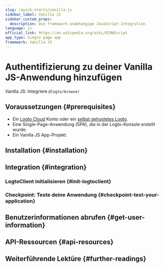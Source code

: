 ```yaml
---
slug: /quick-starts/vanilla-js
sidebar_label: Vanilla JS
sidebar_custom_props:
  description: Die framework-unabhängige JavaScript-Integration.
language: js
official_link: https://en.wikipedia.org/wiki/ECMAScript
app_type: Single page app
framework: Vanilla JS
---
```




# Authentifizierung zu deiner Vanilla JS-Anwendung hinzufügen

Vanilla JS: Integriere `@logto/browser`

<GuideTip />

## Voraussetzungen \{#prerequisites}

- Ein [Logto Cloud](https://cloud.logto.io) Konto oder ein [selbst gehostetes Logto](/introduction/set-up-logto-oss).
- Eine Single-Page-Anwendung (SPA), die in der Logto-Konsole erstellt wurde.
- Ein Vanilla JS App-Projekt.

## Installation \{#installation}

<AddSdk />

## Integration \{#integration}

### LogtoClient initialisieren \{#init-logtoclient}

<InitClient />

<ImplementSignInAndSignOut />

### Checkpoint: Teste deine Anwendung \{#checkpoint-test-your-application}

<CheckIntegration />

## Benutzerinformationen abrufen \{#get-user-information}

<GetUserInformation />

## API-Ressourcen \{#api-resources}

<ApiResources />

## Weiterführende Lektüre \{#further-readings}

<FurtherReadings />
